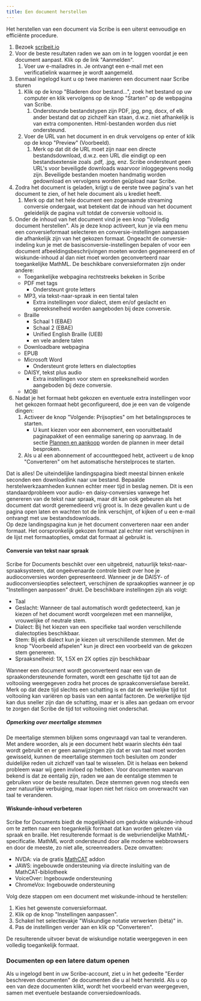 ```yaml
---
title: Een document herstellen
---
```



Het herstellen van een document via Scribe is een uiterst eenvoudige en efficiënte procedure.
1. Bezoek [scribeit.io](https://scribeit.io)
1. Voor de beste resultaten raden we aan om in te loggen voordat je een document aanpast. Klik op de link "Aanmelden".
    1. Voer uw e-mailadres in. Je ontvangt een e-mail met een verificatielink waarmee je wordt aangemeld.
1. Eenmaal ingelogd kunt u op twee manieren een document naar Scribe sturen
    1. Klik op de knop "Bladeren door bestand...", zoek het bestand op uw computer en klik vervolgens op de knop "Starten" op de webpagina van Scribe.
        1. Ondersteunde bestandstypen zijn PDF, jpg, png, docx, of elk ander bestand dat op zichzelf kan staan, d.w.z. niet afhankelijk is van extra componenten. Html-bestanden worden dus niet ondersteund.
    1. Voer de URL van het document in en druk vervolgens op enter of klik op de knop "Preview" (Voorbeeld).
        1. Merk op dat dit de URL moet zijn naar een directe bestandsdownload, d.w.z. een URL die eindigt op een bestandsextensie zoals .pdf, .jpg, enz. Scribe ondersteunt geen URL's voor beveiligde downloads waarvoor inloggegevens nodig zijn. Beveiligde bestanden moeten handmatig worden gedownload en vervolgens worden geüpload naar Scribe.
1. Zodra het document is geladen, krijgt u de eerste twee pagina's van het document te zien, of het hele document als u krediet heeft.
    1. Merk op dat het hele document een zogenaamde streaming conversie ondergaat, wat betekent dat de inhoud van het document geleidelijk de pagina vult totdat de conversie voltooid is.
1. Onder de inhoud van het document vind je een knop "Volledig document herstellen". Als je deze knop activeert, kun je via een menu een conversieformaat selecteren en conversie-instellingen aanpassen die afhankelijk zijn van het gekozen formaat. Ongeacht de conversie-indeling kun je met de basisconversie-instellingen bepalen of voor een document afbeeldingsbeschrijvingen moeten worden gegenereerd en of wiskunde-inhoud al dan niet moet worden geconverteerd naar toegankelijke MathML. De beschikbare conversieformaten zijn onder andere:
    * Toegankelijke webpagina rechtstreeks bekeken in Scribe
    * PDF met tags
        * Ondersteunt grote letters
    * MP3, via tekst-naar-spraak in een tiental talen
        * Extra instellingen voor dialect, stem en/of geslacht en spreeksnelheid worden aangeboden bij deze conversie.
    * Braille
        * Schaal 1 (EBAE)
        * Schaal 2 (EBAE)
        * Unified English Braille (UEB)
        * en vele andere talen
    * Downloadbare webpagina
    * EPUB
    * Microsoft Word
        * Ondersteunt grote letters en dialectopties
    * DAISY, tekst plus audio
        * Extra instellingen voor stem en spreeksnelheid worden aangeboden bij deze conversie.
    * MOBI
1. Nadat je het formaat hebt gekozen en eventuele extra instellingen voor het gekozen formaat hebt geconfigureerd, doe je een van de volgende dingen:
    1. Activeer de knop "Volgende: Prijsopties" om het betalingsproces te starten.
        * U kunt kiezen voor een abonnement, een vooruitbetaald paginapakket of een eenmalige sanering op aanvraag. In de sectie [Plannen en aankoop](../plannen) worden de plannen in meer detail besproken.
    1. Als u al een abonnement of accounttegoed hebt, activeert u de knop "Converteren" om het automatische herstelproces te starten. 

Dat is alles! De uiteindelijke landingspagina biedt meestal binnen enkele seconden een downloadlink naar uw bestand. Bepaalde herstelwerkzaamheden kunnen echter meer tijd in beslag nemen. Dit is een standaardprobleem voor audio- en daisy-conversies vanwege het genereren van de tekst naar spraak, maar dit kan ook gebeuren als het document dat wordt geremedieerd vrij groot is. In deze gevallen kunt u de pagina open laten en wachten tot de link verschijnt, of kijken of u een e-mail ontvangt met uw bestandsdownloads.  
Op deze landingspagina kun je het document converteren naar een ander formaat. Het oorspronkelijk gekozen formaat zal echter niet verschijnen in de lijst met formaatopties, omdat dat formaat al gebruikt is.

#### Conversie van tekst naar spraak

Scribe for Documents beschikt over een uitgebreid, natuurlijk tekst-naar-spraaksysteem, dat ongeëvenaarde controle biedt over hoe je audioconversies worden gepresenteerd. Wanneer je de DAISY- of audioconversieopties selecteert, verschijnen de spraakopties wanneer je op "Instellingen aanpassen" drukt.
De beschikbare instellingen zijn als volgt:
* Taal
* Geslacht: Wanneer de taal automatisch wordt gedetecteerd, kan je kiezen of het document wordt voorgelezen met een mannelijke, vrouwelijke of neutrale stem.
* Dialect: Bij het kiezen van een specifieke taal worden verschillende dialectopties beschikbaar.
* Stem: Bij elk dialect kun je kiezen uit verschillende stemmen. Met de knop "Voorbeeld afspelen" kun je direct een voorbeeld van de gekozen stem genereren.
* Spraaksnelheid: 1X, 1.5X en 2X opties zijn beschikbaar

Wanneer een document wordt geconverteerd naar een van de spraakondersteunende formaten, wordt een geschatte tijd tot aan de voltooiing weergegeven zodra het proces de spraakconversiefase bereikt. Merk op dat deze tijd slechts een schatting is en dat de werkelijke tijd tot voltooiing kan variëren op basis van een aantal factoren. De werkelijke tijd kan dus sneller zijn dan de schatting, maar er is alles aan gedaan om ervoor te zorgen dat Scribe de tijd tot voltooiing niet onderschat.

##### Opmerking over meertalige stemmen

De meertalige stemmen blijken soms ongevraagd van taal te veranderen. Met andere woorden, als je een document hebt waarin slechts één taal wordt gebruikt en er geen aanwijzingen zijn dat er van taal moet worden gewisseld, kunnen de meertalige stemmen toch besluiten om zonder duidelijke reden uit zichzelf van taal te wisselen. Dit is helaas een bekend probleem waar wij geen invloed op hebben. Voor documenten waarvan bekend is dat ze eentalig zijn, raden we aan de eentalige stemmen te gebruiken voor de beste resultaten. Deze stemmen geven nog steeds een zeer natuurlijke verbuiging, maar lopen niet het risico om onverwacht van taal te veranderen.

#### Wiskunde-inhoud verbeteren

Scribe for Documents biedt de mogelijkheid om gedrukte wiskunde-inhoud om te zetten naar een toegankelijk formaat dat kan worden gelezen via spraak en braille. Het resulterende formaat is de webvriendelijke MathML-specificatie. MathML wordt ondersteund door alle moderne webbrowsers en door de meeste, zo niet alle, screenreaders. Deze omvatten:
* NVDA: via de gratis [MathCAT](https://addons.nvda-project.org/addons/MathCAT.en.html) addon
* JAWS: ingebouwde ondersteuning via directe insluiting van de MathCAT-bibliotheek
* VoiceOver: Ingebouwde ondersteuning
* ChromeVox: Ingebouwde ondersteuning

Volg deze stappen om een document met wiskunde-inhoud te herstellen:
1. Kies het gewenste conversieformaat.
1. Klik op de knop "Instellingen aanpassen".
1. Schakel het selectievakje "Wiskundige notatie verwerken (bèta)" in.
1. Pas de instellingen verder aan en klik op "Converteren".

De resulterende uitvoer bevat de wiskundige notatie weergegeven in een volledig toegankelijk formaat.

### Documenten op een latere datum openen

Als u ingelogd bent in uw Scribe-account, ziet u in het gedeelte "Eerder beschreven documenten" de documenten die u al hebt hersteld. Als u op een van deze documenten klikt, wordt het voorbeeld ervan weergegeven, samen met eventuele bestaande conversiedownloads.